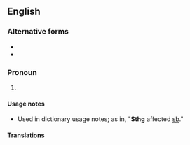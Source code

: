 ==English==

===Alternative forms===
* {{l|en|sth}}
* {{l|en|smth}}

===Pronoun===
{{en-pronoun}}

# {{lb|en|uncommon}} {{abbreviation of|something}}

====Usage notes====
* Used in dictionary usage notes; as in, "'''Sthg''' affected [[sb]]."

====Translations====
{{trans-see|sth}}